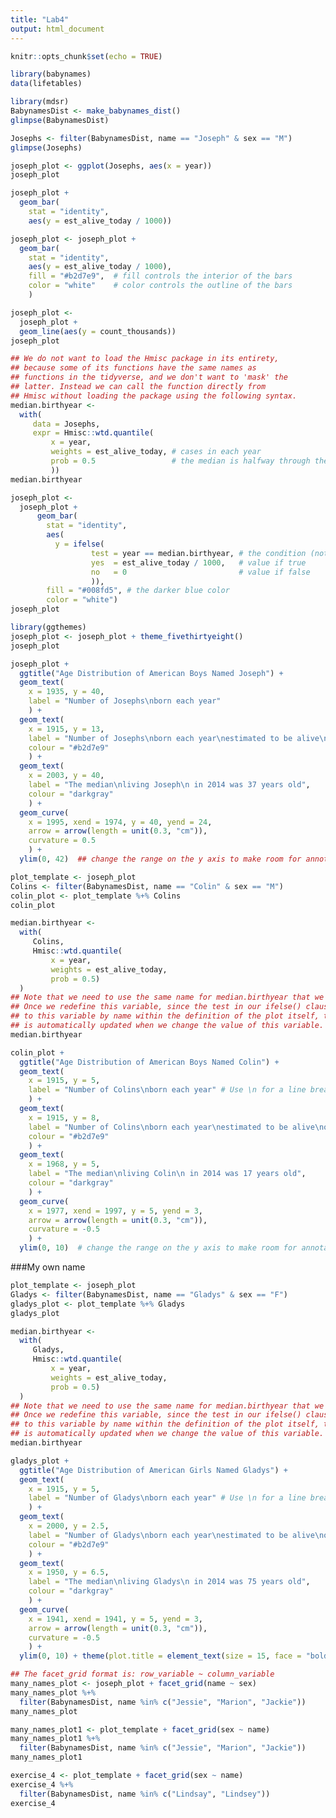 ```yaml
---
title: "Lab4"
output: html_document
---
```


```r
knitr::opts_chunk$set(echo = TRUE)
```

```r
library(babynames)
data(lifetables)
```

```r
library(mdsr)
BabynamesDist <- make_babynames_dist()
glimpse(BabynamesDist)
```

```r
Josephs <- filter(BabynamesDist, name == "Joseph" & sex == "M")
glimpse(Josephs)
```

```r
joseph_plot <- ggplot(Josephs, aes(x = year))
joseph_plot
```

```r
joseph_plot +
  geom_bar(
    stat = "identity",
    aes(y = est_alive_today / 1000))
```

```r
joseph_plot <- joseph_plot +
  geom_bar(
    stat = "identity",
    aes(y = est_alive_today / 1000),
    fill = "#b2d7e9",  # fill controls the interior of the bars
    color = "white"    # color controls the outline of the bars
    )
```

```r
joseph_plot <- 
  joseph_plot +
  geom_line(aes(y = count_thousands))
joseph_plot
```

```r
## We do not want to load the Hmisc package in its entirety, 
## because some of its functions have the same names as 
## functions in the tidyverse, and we don't want to 'mask' the 
## latter. Instead we can call the function directly from 
## Hmisc without loading the package using the following syntax.
median.birthyear <- 
  with(
     data = Josephs, 
     expr = Hmisc::wtd.quantile(
         x = year, 
         weights = est_alive_today, # cases in each year
         prob = 0.5                 # the median is halfway through the cases
         ))
median.birthyear
```

```r
joseph_plot <- 
  joseph_plot +
      geom_bar(
        stat = "identity",
        aes(
          y = ifelse(
                  test = year == median.birthyear, # the condition (note == instead of =)
                  yes  = est_alive_today / 1000,   # value if true
                  no   = 0                         # value if false
                  )),
        fill = "#008fd5", # the darker blue color
        color = "white") 
joseph_plot
```

```r
library(ggthemes)
joseph_plot <- joseph_plot + theme_fivethirtyeight()
joseph_plot
```

```r
joseph_plot +
  ggtitle("Age Distribution of American Boys Named Joseph") +     
  geom_text(
    x = 1935, y = 40, 
    label = "Number of Josephs\nborn each year"
    ) +
  geom_text(
    x = 1915, y = 13, 
    label = "Number of Josephs\nborn each year\nestimated to be alive\non 1/1/2014", 
    colour = "#b2d7e9"
    ) +
  geom_text(
    x = 2003, y = 40, 
    label = "The median\nliving Joseph\n in 2014 was 37 years old",
    colour = "darkgray"
    ) + 
  geom_curve(
    x = 1995, xend = 1974, y = 40, yend = 24,
    arrow = arrow(length = unit(0.3, "cm")), 
    curvature = 0.5
    ) +   
  ylim(0, 42)  ## change the range on the y axis to make room for annotation
```

```r
plot_template <- joseph_plot
Colins <- filter(BabynamesDist, name == "Colin" & sex == "M")
colin_plot <- plot_template %+% Colins
colin_plot
```

```r
median.birthyear <- 
  with(
     Colins, 
     Hmisc::wtd.quantile(
         x = year, 
         weights = est_alive_today,
         prob = 0.5)
  )
## Note that we need to use the same name for median.birthyear that we used before.
## Once we redefine this variable, since the test in our ifelse() clause referred
## to this variable by name within the definition of the plot itself, the plot
## is automatically updated when we change the value of this variable.
median.birthyear
```

```r
colin_plot +
  ggtitle("Age Distribution of American Boys Named Colin") +     
  geom_text(
    x = 1915, y = 5, 
    label = "Number of Colins\nborn each year" # Use \n for a line break
    ) +
  geom_text(
    x = 1915, y = 8, 
    label = "Number of Colins\nborn each year\nestimated to be alive\non 1/1/2014", 
    colour = "#b2d7e9"
    ) +
  geom_text(
    x = 1968, y = 5, 
    label = "The median\nliving Colin\n in 2014 was 17 years old",
    colour = "darkgray"
    ) + 
  geom_curve(
    x = 1977, xend = 1997, y = 5, yend = 3,
    arrow = arrow(length = unit(0.3, "cm")), 
    curvature = -0.5
    ) +   
  ylim(0, 10)  # change the range on the y axis to make room for annotation
```

###My own name
```r
plot_template <- joseph_plot
Gladys <- filter(BabynamesDist, name == "Gladys" & sex == "F")
gladys_plot <- plot_template %+% Gladys
gladys_plot
```

```r
median.birthyear <- 
  with(
     Gladys, 
     Hmisc::wtd.quantile(
         x = year, 
         weights = est_alive_today,
         prob = 0.5)
  )
## Note that we need to use the same name for median.birthyear that we used before.
## Once we redefine this variable, since the test in our ifelse() clause referred
## to this variable by name within the definition of the plot itself, the plot
## is automatically updated when we change the value of this variable.
median.birthyear
```

```r
gladys_plot +
  ggtitle("Age Distribution of American Girls Named Gladys") +     
  geom_text(
    x = 1915, y = 5, 
    label = "Number of Gladys\nborn each year" # Use \n for a line break
    ) +
  geom_text(
    x = 2000, y = 2.5, 
    label = "Number of Gladys\nborn each year\nestimated to be alive\non 1/1/2014", 
    colour = "#b2d7e9"
    ) +
  geom_text(
    x = 1950, y = 6.5, 
    label = "The median\nliving Gladys\n in 2014 was 75 years old",
    colour = "darkgray"
    ) + 
  geom_curve(
    x = 1941, xend = 1941, y = 5, yend = 3,
    arrow = arrow(length = unit(0.3, "cm")), 
    curvature = -0.5
    ) +   
  ylim(0, 10) + theme(plot.title = element_text(size = 15, face = "bold")) # change the range on the y axis to make room for annotation
```

```r
## The facet_grid format is: row_variable ~ column_variable
many_names_plot <- joseph_plot + facet_grid(name ~ sex) 
many_names_plot %+%
  filter(BabynamesDist, name %in% c("Jessie", "Marion", "Jackie"))
many_names_plot
```

```r
many_names_plot1 <- plot_template + facet_grid(sex ~ name)
many_names_plot1 %+%
  filter(BabynamesDist, name %in% c("Jessie", "Marion", "Jackie"))
many_names_plot1
```

```r
exercise_4 <- plot_template + facet_grid(sex ~ name)
exercise_4 %+%
  filter(BabynamesDist, name %in% c("Lindsay", "Lindsey"))
exercise_4

```